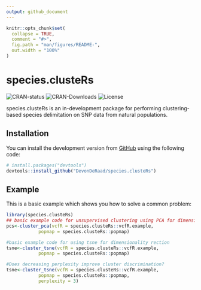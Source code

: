 ```yaml
---
output: github_document
---
```


<!-- README.md is generated from README.Rmd. Please edit that file -->

```r
knitr::opts_chunk$set(
  collapse = TRUE,
  comment = "#>",
  fig.path = "man/figures/README-",
  out.width = "100%"
)
```

# species.clusteRs

<!-- badges: start -->
![CRAN-status](https://www.r-pkg.org/badges/version-last-release/species.clusteRs)
![CRAN-Downloads](https://cranlogs.r-pkg.org/badges/grand-total/species.clusteRs)
![License](https://img.shields.io/badge/license-MIT-red.svg)
<!-- badges: end -->

species.clusteRs is an in-development package for performing clustering-based species delimitation on SNP data from natural populations.

## Installation

You can install the development version from [GitHub](https://github.com/) using the following code:

``` r
# install.packages("devtools")
devtools::install_github("DevonDeRaad/species.clusteRs")
```

## Example

This is a basic example which shows you how to solve a common problem:

```r
library(species.clusteRs)
## basic example code for unsupervised clustering using PCA for dimensionality reduction
pcs<-cluster_pca(vcfR = species.clusteRs::vcfR.example,
            popmap = species.clusteRs::popmap)
```
```r
#basic example code for using tsne for dimensionality rection
tsne<-cluster_tsne(vcfR = species.clusteRs::vcfR.example,
            popmap = species.clusteRs::popmap)

```

```r
#Does decreasing perplexity improve cluster discrimination?
tsne<-cluster_tsne(vcfR = species.clusteRs::vcfR.example,
            popmap = species.clusteRs::popmap,
            perplexity = 3)
```
